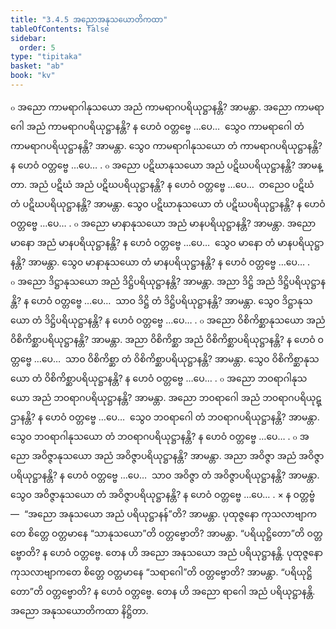 ```yaml
---
title: "3.4.5 အညောအနုသယောတိကထာ"
tableOfContents: false
sidebar:
  order: 5
type: "tipitaka"
basket: "ab"
book: "kv"
---
```



<DynamicBreadcrumb />

<Division number="700" book="kv" e="ch" v="32" p="362">

<Paragraph number="2242" book="kv">
๐ အညော ကာမရာဂါနုသယော အညံ ကာမရာဂပရိယုဋ္ဌာနန္တိ? အာမန္တာ. အညော ကာမရာဂေါ အညံ ကာမရာဂပရိယုဋ္ဌာနန္တိ? န ဟေဝံ ဝတ္တဗ္ဗေ …ပေ…  သွေဝ ကာမရာဂေါ တံ ကာမရာဂပရိယုဋ္ဌာနန္တိ? အာမန္တာ. သွေဝ ကာမရာဂါနုသယော တံ ကာမရာဂပရိယုဋ္ဌာနန္တိ? န ဟေဝံ ဝတ္တဗ္ဗေ …ပေ… .
</Paragraph>

<Paragraph number="2243" book="kv">
๐ အညော ပဋိဃာနုသယော အညံ ပဋိဃပရိယုဋ္ဌာနန္တိ? အာမန္တာ. အညံ ပဋိဃံ အညံ ပဋိဃပရိယုဋ္ဌာနန္တိ? န ဟေဝံ ဝတ္တဗ္ဗေ …ပေ…  တညေဝ ပဋိဃံ တံ ပဋိဃပရိယုဋ္ဌာနန္တိ? အာမန္တာ. သွေဝ ပဋိဃာနုသယော တံ ပဋိဃပရိယုဋ္ဌာနန္တိ? န ဟေဝံ ဝတ္တဗ္ဗေ …ပေ… .
</Paragraph>

<Paragraph number="2244" book="kv">
๐ အညော မာနာနုသယော အညံ မာနပရိယုဋ္ဌာနန္တိ? အာမန္တာ. အညော မာနော အညံ မာနပရိယုဋ္ဌာနန္တိ? န ဟေဝံ ဝတ္တဗ္ဗေ …ပေ…  သွေဝ မာနော တံ မာနပရိယုဋ္ဌာနန္တိ? အာမန္တာ. သွေဝ မာနာနုသယော တံ မာနပရိယုဋ္ဌာနန္တိ? န ဟေဝံ ဝတ္တဗ္ဗေ …ပေ… .
</Paragraph>

<Paragraph number="2245" book="kv">
๐ အညော ဒိဋ္ဌာနုသယော အညံ ဒိဋ္ဌိပရိယုဋ္ဌာနန္တိ? အာမန္တာ. အညာ ဒိဋ္ဌိ အညံ ဒိဋ္ဌိပရိယုဋ္ဌာနန္တိ? န ဟေဝံ ဝတ္တဗ္ဗေ …ပေ…  သာဝ ဒိဋ္ဌိ တံ ဒိဋ္ဌိပရိယုဋ္ဌာနန္တိ? အာမန္တာ. သွေဝ ဒိဋ္ဌာနုသယော တံ ဒိဋ္ဌိပရိယုဋ္ဌာနန္တိ? န ဟေဝံ ဝတ္တဗ္ဗေ …ပေ… .
</Paragraph>

<Paragraph number="2246" book="kv">
๐ အညော ဝိစိကိစ္ဆာနုသယော အညံ ဝိစိကိစ္ဆာပရိယုဋ္ဌာနန္တိ? အာမန္တာ. အညာ ဝိစိကိစ္ဆာ အညံ ဝိစိကိစ္ဆာပရိယုဋ္ဌာနန္တိ? န ဟေဝံ ဝတ္တဗ္ဗေ …ပေ…  သာဝ ဝိစိကိစ္ဆာ တံ ဝိစိကိစ္ဆာပရိယုဋ္ဌာနန္တိ? အာမန္တာ. သွေဝ ဝိစိကိစ္ဆာနုသယော တံ ဝိစိကိစ္ဆာပရိယုဋ္ဌာနန္တိ? န ဟေဝံ ဝတ္တဗ္ဗေ …ပေ… .
</Paragraph>

<Paragraph number="2247" book="kv">
๐ အညော ဘဝရာဂါနုသယော အညံ ဘဝရာဂပရိယုဋ္ဌာနန္တိ? အာမန္တာ. အညော ဘဝရာဂေါ အညံ ဘဝရာဂပရိယုဋ္ဌာနန္တိ? န ဟေဝံ ဝတ္တဗ္ဗေ …ပေ…  သွေဝ ဘဝရာဂေါ တံ ဘဝရာဂပရိယုဋ္ဌာနန္တိ? အာမန္တာ. သွေဝ ဘဝရာဂါနုသယော တံ ဘဝရာဂပရိယုဋ္ဌာနန္တိ? န ဟေဝံ ဝတ္တဗ္ဗေ …ပေ… .
</Paragraph>

<Paragraph number="2248" book="kv">
๐ အညော အဝိဇ္ဇာနုသယော အညံ အဝိဇ္ဇာပရိယုဋ္ဌာနန္တိ? အာမန္တာ. အညာ အဝိဇ္ဇာ အညံ အဝိဇ္ဇာပရိယုဋ္ဌာနန္တိ? န ဟေဝံ ဝတ္တဗ္ဗေ …ပေ…  သာဝ အဝိဇ္ဇာ တံ အဝိဇ္ဇာပရိယုဋ္ဌာနန္တိ? အာမန္တာ. သွေဝ အဝိဇ္ဇာနုသယော တံ အဝိဇ္ဇာပရိယုဋ္ဌာနန္တိ? န ဟေဝံ ဝတ္တဗ္ဗေ …ပေ… .
</Paragraph>

</Division>
<Division number="701" book="kv" e="ch" v="32" p="363">

<Paragraph number="2249" book="kv">
× န ဝတ္တဗ္ဗံ—  “အညော အနုသယော အညံ ပရိယုဋ္ဌာနန်”တိ? အာမန္တာ. ပုထုဇ္ဇနော ကုသလာဗျာကတေ စိတ္တေ ဝတ္တမာနေ “သာနုသယော”တိ ဝတ္တဗ္ဗောတိ? အာမန္တာ. “ပရိယုဋ္ဌိတော”တိ ဝတ္တဗ္ဗောတိ? န ဟေဝံ ဝတ္တဗ္ဗေ. တေန ဟိ အညော အနုသယော အညံ ပရိယုဋ္ဌာနန္တိ. ပုထုဇ္ဇနော ကုသလာဗျာကတေ စိတ္တေ ဝတ္တမာနေ “သရာဂေါ”တိ ဝတ္တဗ္ဗောတိ? အာမန္တာ. “ပရိယုဋ္ဌိတော”တိ ဝတ္တဗ္ဗောတိ? န ဟေဝံ ဝတ္တဗ္ဗေ. တေန ဟိ အညော ရာဂေါ အညံ ပရိယုဋ္ဌာနန္တိ.

</Paragraph>
</Division>

<Paragraph number="2250" type="center" book="kv">
အညော အနုသယောတိကထာ နိဋ္ဌိတာ.
</Paragraph>